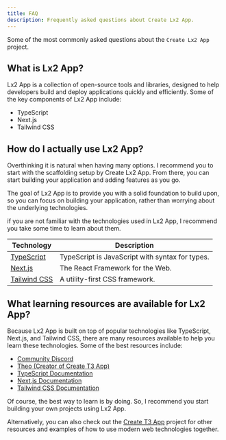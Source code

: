 ```yaml
---
title: FAQ
description: Frequently asked questions about Create Lx2 App.
---
```


Some of the most commonly asked questions about the `Create Lx2 App` project.

## What is Lx2 App?

Lx2 App is a collection of open-source tools and libraries, designed to help
developers build and deploy applications quickly and efficiently. Some of the
key components of Lx2 App include:

- TypeScript
- Next.js
- Tailwind CSS

## How do I actually use Lx2 App?

Overthinking it is natural when having many options. I recommend you to start
with the scaffolding setup by Create Lx2 App. From there, you can start building
your application and adding features as you go.

The goal of Lx2 App is to provide you with a solid foundation to build upon, so
you can focus on building your application, rather than worrying about the
underlying technologies.

if you are not familiar with the technologies used in Lx2 App, I recommend you
take some time to learn about them.

| Technology                                    | Description                                     |
| --------------------------------------------- | ----------------------------------------------- |
| [TypeScript](https://www.typescriptlang.org/) | TypeScript is JavaScript with syntax for types. |
| [Next.js](https://nextjs.org/)                | The React Framework for the Web.                |
| [Tailwind CSS](https://tailwindcss.com/)      | A utility-first CSS framework.                  |

## What learning resources are available for Lx2 App?

Because Lx2 App is built on top of popular technologies like TypeScript,
Next.js, and Tailwind CSS, there are many resources available to help you learn
these technologies. Some of the best resources include:

- [Community Discord](https://link.lx2.dev/discord)
- [Theo (Creator of Create T3 App)](https://www.youtube.com/@t3dotgg)
- [TypeScript Documentation](https://www.typescriptlang.org/docs/)
- [Next.js Documentation](https://nextjs.org/docs)
- [Tailwind CSS Documentation](https://tailwindcss.com/docs)

Of course, the best way to learn is by doing. So, I recommend you start building
your own projects using Lx2 App.

Alternatively, you can also check out the [Create T3 App](https://create.t3.gg)
project for other resources and examples of how to use modern web technologies
together.
